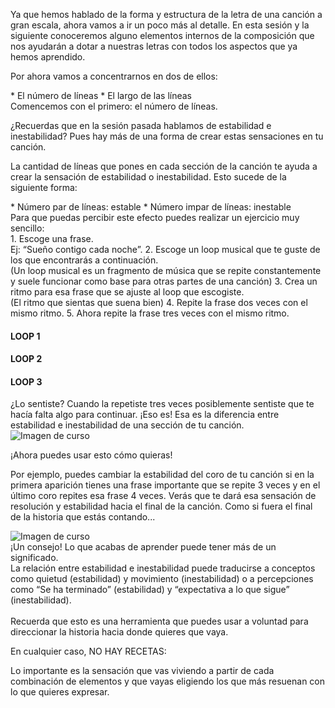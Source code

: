 
Ya que hemos hablado de la forma y estructura de la letra de una canción a gran escala, ahora vamos a ir un poco más al detalle. En esta sesión y la siguiente conoceremos alguno elementos internos de la composición que nos ayudarán a dotar a nuestras letras con todos los aspectos que ya hemos aprendido.

Por ahora vamos a concentrarnos en dos de ellos:
<div className="text-secondary">
*	El número de líneas
*	El largo de las líneas
</div>
Comencemos con el primero: el número de líneas.

¿Recuerdas que en la sesión pasada hablamos de estabilidad e inestabilidad? Pues hay más de una forma de crear estas sensaciones en tu canción.

La cantidad de líneas que pones en cada sección de la canción te ayuda a crear la sensación de estabilidad o inestabilidad. Esto sucede de la siguiente forma:
<div className="text-secondary">
*	Número par de líneas: estable
*	Número impar de líneas: inestable
</div>
Para que puedas percibir este efecto puedes realizar un ejercicio muy sencillo:

<div className="block px-10 bg-secondary/20 py-4 pb-8 w-2/3 mx-auto rounded-lg text-secondary">
1.	Escoge una frase.<br/>Ej: “Sueño contigo cada noche”.
2.	Escoge un loop musical que te guste de los que encontrarás a continuación.<br/>(Un loop musical es un fragmento de música que se repite constantemente y suele funcionar como base para otras partes de una canción)
3.	Crea un ritmo para esa frase que se ajuste al loop que escogiste.<br/>(El ritmo que sientas que suena bien)
4.	Repite la frase dos veces con el mismo ritmo.
5.	Ahora repite la frase tres veces con el mismo ritmo.
<div className="flex justify-evenly gap-2 bg-background rounded-xl p-3">
  <div className="flex flex-col justify-center gap-3">
    <h4 className="my-0 text-center text-foreground">LOOP 1</h4>
    <PlayButton file="/loop1-rock.mp3" fileName="Loop 1 - Rock"/>
  </div>
  <div className="flex flex-col justify-center gap-3">
    <h4 className="my-0 text-center text-foreground">LOOP 2</h4>
    <PlayButton file="/loop2-funk.mp3" fileName="Loop 2 - Funk"/>
  </div>
  <div className="flex flex-col justify-center gap-3">
    <h4 className="my-0 text-center text-foreground">LOOP 3</h4>
    <PlayButton file="/loop3-hiphop.mp3" fileName="Loop 3 - Hip Hop"/>
  </div>
</div>
</div>

<div className="flex justify-between">
  <div className="w-3/5 bg-secondary/20 p-5 my-auto mx-auto rounded-lg flex flex-col">
    <span className="text-secondary text-center font-bold">¿Lo sentiste?</span>
    <span className="italic text-center">Cuando la repetiste tres veces posiblemente sentiste que te hacía falta algo para continuar. ¡Eso es! Esa es la diferencia entre estabilidad e inestabilidad de una sección de tu canción.</span>
  </div>
  <div className='w-2/5 flex justify-center items-center'>
    <Image
      width={200}
      src="/cuterobots_2.png"
      alt="Imagen de curso"
    />
  </div>
</div> 

¡Ahora puedes usar esto cómo quieras!

Por ejemplo, puedes cambiar la estabilidad del coro de tu canción si en la primera aparición tienes una frase importante que se repite 3 veces y en el último coro repites esa frase 4 veces. Verás que te dará esa sensación de resolución y estabilidad hacia el final de la canción. Como si fuera el final de la historia que estás contando...


<div className="flex justify-between">
  <div className='w-2/5 flex justify-center items-center'>
    <Image
      width={200}
      src="/cuterobots_2.png"
      alt="Imagen de curso"
    />
  </div>
  <div className="w-3/5 bg-secondary/20 p-5 my-auto mx-auto rounded-lg flex flex-col">
    <span className="text-secondary text-center font-bold">¡Un consejo! </span>
    <span className="italic text-center">Lo que acabas de aprender puede tener más de un significado.<br/>La relación entre estabilidad e inestabilidad puede traducirse a conceptos como quietud <span className="text-secondary">(estabilidad)</span> y movimiento <span className="text-secondary">(inestabilidad)</span> o a percepciones como “Se ha terminado” <span className="text-secondary">(estabilidad)</span> y “expectativa a lo que sigue” <span className="text-secondary">(inestabilidad)</span>.<br/><br/>Recuerda que esto es una herramienta que puedes usar a voluntad para direccionar la historia hacia donde quieres que vaya.</span>
  </div>
</div> 

<p className="text-center block bg-primary/20 py-10 mx-auto rounded-lg text-foreground/70">
<span className="text-primary font-bold">En cualquier caso, NO HAY RECETAS:</span><br/>

Lo importante es la sensación que vas viviendo a partir de cada combinación de elementos y que vayas eligiendo los que más resuenan con lo que quieres expresar.
</p>